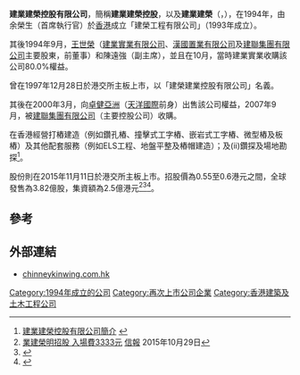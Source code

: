 '''建業建榮控股有限公司'''，簡稱'''建業建榮控股'''，以及'''建業建榮'''（'''{{lang-en|CHINNEY KIN WING HOLDINGS LIMITED}}'''，{{hkex|1556}}），在1994年，由余榮生（首席執行官）於[[香港|香港]]成立「建榮工程有限公司」（1993年成立）。

其後1994年9月，[[王世榮|王世榮]]（[[建業實業有限公司|建業實業有限公司]]、[[漢國置業有限公司|漢國置業有限公司]]及[[建聯集團有限公司|建聯集團有限公司]]主要股東，前董事）和陳遠強（副主席），並且在10月，當時建業實業收購該公司80.0%權益。

曾在1997年12月28日於港交所主板上市，以「建榮建業控股有限公司」名義。

其後在2000年3月，向[[卓健亞洲|卓健亞洲]]（[[天洋國際|天洋國際]]前身）出售該公司權益，2007年9月，被[[建聯集團有限公司|建聯集團有限公司]]（主要控股公司）收購。

在香港經營打樁建造（例如鑽孔樁、撞擊式工字樁、嵌岩式工字樁、微型樁及板樁）及其他配套服務（例如ELS工程、地盤平整及樁帽建造）；及(ii)鑽探及場地勘探<ref>[http://www.chinneykinwing.com.hk/cht/about.html 建業建榮控股有限公司簡介] {{Wayback|url=http://www.chinneykinwing.com.hk/cht/about.html |date=20160304122645 }}</ref>。

股份則在2015年11月11日於港交所主板上市。招股價為0.55至0.6港元之間，全球發售為3.82億股，集資額為2.5億港元<ref>[http://www2.hkej.com/instantnews/stock/article/1171594 業建榮明招股 入場費3333元] {{Wayback|url=http://www2.hkej.com/instantnews/stock/article/1171594 |date=20151113072944 }}[[信報|信報]] 2015年10月29日</ref><ref>{{Cite web |url=http://www.hkexnews.hk/listedco/listconews/SEHK/2015/1030/LTN20151030032_C.pdf |title=建業建榮控股有限公司招股資料 |access-date=2015-11-09 |archive-date=2020-12-02 |archive-url=https://web.archive.org/web/20201202190815/https://www1.hkexnews.hk/listedco/listconews/sehk/2015/1030/ltn20151030032_c.pdf |dead-url=no }}</ref><ref>{{Cite web |url=http://www.hkexnews.hk/listedco/listconews/SEHK/2015/1030/LTN20151030060_C.pdf |title=建業建榮控股有限公司招股通告 |access-date=2015-11-09 |archive-date=2016-03-05 |archive-url=https://web.archive.org/web/20160305014911/http://www.hkexnews.hk/listedco/listconews/SEHK/2015/1030/LTN20151030060_C.pdf |dead-url=no }}</ref>。

==參考==
{{reflist}}

==外部連結==
*[http://www.chinneykinwing.com.hk chinneykinwing.com.hk] {{Wayback|url=http://www.chinneykinwing.com.hk/ |date=20190214135622 }}


[[Category:1994年成立的公司|Category:1994年成立的公司]]
[[Category:再次上市公司企業|Category:再次上市公司企業]]
[[Category:香港建築及土木工程公司|Category:香港建築及土木工程公司]]
